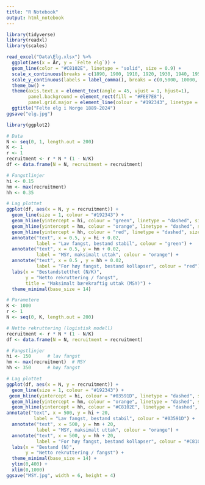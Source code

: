 ```yaml
---
title: "R Notebook"
output: html_notebook
---
```

```r
library(tidyverse)
library(readxl)
library(scales)
```

```r
read_excel("Data\Elg.xlsx") %>% 
  ggplot(aes(x = År, y = `Felte elg`)) +
  geom_line(color = "#C8102E", linetype = "solid", size = 0.9) + 
  scale_x_continuous(breaks = c(1890, 1900, 1910, 1920, 1930, 1940, 1950, 1960, 1970, 1980, 1990, 2000, 2010, 2020, 2030)) + 
  scale_y_continuous(labels = label_comma(), breaks = c(0,5000, 10000, 15000, 20000, 25000, 30000, 35000, 40000)) + 
  theme_bw() + 
  theme(axis.text.x = element_text(angle = 45, vjust = 1, hjust=1),
        panel.background = element_rect(fill = "#FEE7E8"),
        panel.grid.major = element_line(colour = "#192343", linetype = "solid", size = 0.4)) + 
  ggtitle("Felte elg i Norge 1889-2024")
ggsave("elg.jpg")
```

```r
library(ggplot2)

# Data
N <- seq(0, 1, length.out = 200)
K <- 1
r <- 1
recruitment <- r * N * (1 - N/K)
df <- data.frame(N = N, recruitment = recruitment)

# Fangstlinjer
hi <- 0.15
hm <- max(recruitment)
hh <- 0.35

# Lag plottet
ggplot(df, aes(x = N, y = recruitment)) +
  geom_line(size = 1, colour = "#192343") +
  geom_hline(yintercept = hi, colour = "green", linetype = "dashed", size = 1) +
  geom_hline(yintercept = hm, colour = "orange", linetype = "dashed", size = 1) +
  geom_hline(yintercept = hh, colour = "red", linetype = "dashed", size = 1) +
  annotate("text", x = 0.5, y = hi + 0.02,
           label = "Lav fangst, bestand stabil", colour = "green") +
  annotate("text", x = 0.5, y = hm + 0.02,
           label = "MSY, maksimalt uttak", colour = "orange") +
  annotate("text", x = 0.5 , y = hh + 0.02,
           label = "For høy fangst, bestand kollapser", colour = "red") +
  labs(x = "Bestandstetthet (N/K)",
       y = "Netto rekruttering / fangst",
       title = "Maksimalt bærekraftig uttak (MSY)") +
  theme_minimal(base_size = 14)
```
```r
# Parametere
K <- 1000
r <- 1
N <- seq(0, K, length.out = 200)

# Netto rekruttering (logistisk modell)
recruitment <- r * N * (1 - N/K)
df <- data.frame(N = N, recruitment = recruitment)

# Fangstlinjer
hi <- 150      # lav fangst
hm <- max(recruitment)  # MSY
hh <- 350      # høy fangst

# Lag plottet
ggplot(df, aes(x = N, y = recruitment)) +
  geom_line(size = 1, colour = "#192343") +
 geom_hline(yintercept = hi, colour = "#03591D", linetype = "dashed", size = 1) +
  geom_hline(yintercept = hm, colour = "orange", linetype = "dashed", size = 1) +
  geom_hline(yintercept = hh, colour = "#C8102E", linetype = "dashed", size = 1) +
annotate("text", x = 500, y = hi + 20,
          label = "Lav fangst, bestand stabil", colour = "#03591D") +
  annotate("text", x = 500, y = hm + 20,
           label = "MSY, maksimalt uttak", colour = "orange") +
  annotate("text", x = 500, y = hh + 20,
           label = "For høy fangst, bestand kollapser", colour = "#C8102E") +
  labs(x = "Bestand (N)",
       y = "Netto rekruttering / fangst") +
  theme_minimal(base_size = 14) +
  ylim(0,400) +
  xlim(0,1000)
ggsave("MSY.jpg", width = 6, height = 4)
```

